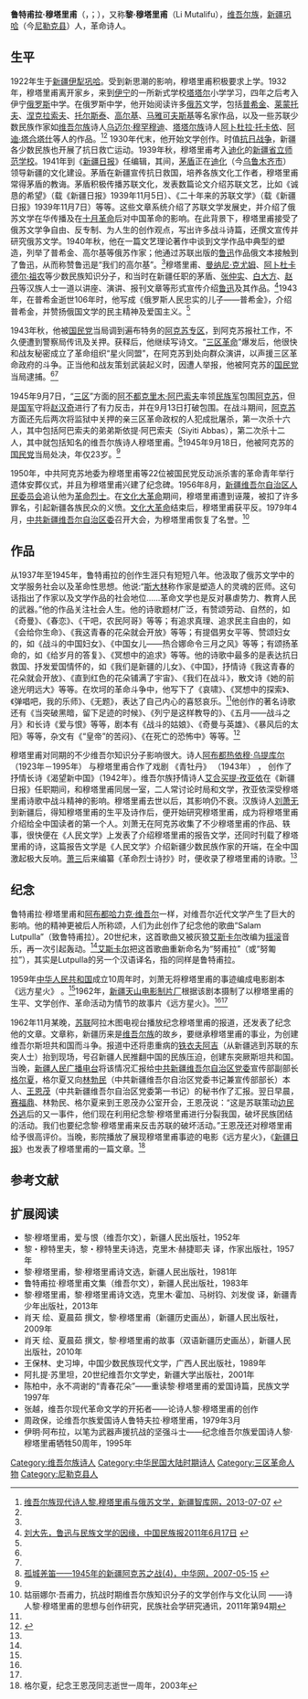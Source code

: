 {{Infobox person
|name        = 鲁特甫拉·穆塔里甫<br>{{lang|ug|لۇتپۇللا مۇتەللىپ}}
|image       = Lutpulla Mutellip.jpg
|image_size = 220px
|caption     = 
|birth_date  = {{Birth date|1922|11|22}}
|birth_place = {{ROC-1912}}[[新疆省_(中華民國)|新疆省]][[鞏留縣|鞏留縣]]
|death_date  = {{Death date and age|1945|9|18|1922|11|22}}
|death_place = {{ROC-1928}}[[新疆省_(中華民國)|新疆省]][[阿克蘇縣|阿克蘇縣]]
|other_names = 
|known_for   = [[維吾爾文學|維吾爾文學]]
|occupation  = 革命诗人
}}
'''鲁特甫拉·穆塔里甫'''（{{lang-ug|لۇتپۇللا مۇتەللىپ}}，{{transl|ug|Lutpulla Mutellip}}；{{bd|1922年||1945年|9月18日|catIdx=L}}），又称'''黎·穆塔里甫'''（Li Mutalifu），[[维吾尔族|维吾尔族]]，[[新疆|新疆]][[尼勒克县|巩哈]]（今[[尼勒克县|尼勒克县]]）人，革命诗人。

==生平==
1922年生于[[新疆|新疆]][[伊犁|伊犁]][[尼勒克县|巩哈]]。受到新思潮的影响，穆塔里甫积极要求上学。1932年，穆塔里甫离开家乡，来到[[伊宁|伊宁]]的一所新式学校[[塔塔尔|塔塔尔]]小学学习，四年之后考入伊宁[[俄罗斯|俄罗斯]]中学。在俄罗斯中学，他开始阅读许多[[俄罗斯帝国|俄]][[苏联|苏]]文学，包括[[普希金|普希金]]、[[莱蒙托夫|莱蒙托夫]]、[[涅克拉索夫|涅克拉索夫]]、[[托尔斯泰|托尔斯泰]]、[[马克西姆·高尔基|高尔基]]、[[马雅可夫斯基|马雅可夫斯基]]等名家作品，以及一些苏联少数民族作家如[[维吾尔族|维吾尔族]]诗人[[乌迈尔·穆罕穆迪|乌迈尔·穆罕穆迪]]、[[塔塔尔族|塔塔尔族]]诗人[[阿卜杜拉·托卡依|阿卜杜拉·托卡依]]、[[阿迪·塔合塔什|阿迪·塔合塔什]]等人的作品。<ref name=xjzkw>[http://www.xjass.com/ls/content/2013-07/07/content_289184.htm 维吾尔族现代诗人黎.穆塔里甫与俄苏文学，新疆智库网，2013-07-07] {{webarchive|url=https://web.archive.org/web/20140508025321/http://www.xjass.com/ls/content/2013-07/07/content_289184.htm |date=2014-05-08 }}</ref><ref name=zhonghua/>
{{Quote box|
|width=18%
|quote  ='''给岁月的答复''' 

时间太匆忙，一点也不肯停留， <br />
岁月便是时间的最快脚步。 <br />
湍急的流水，破晓的黎明依然清晰， <br />
疾驰的岁月却是窃取寿命的小偷。 <br /><br />

窃取后，头也不回地， <br />
一个追着一个，匆忙逃走。 <br />
在青春的花园里听不到黄莺拍翅，<br />
树叶枯萎凋零，树枝变成秃头。 <br /><br />

青春是人们最美妙的季节， <br />
然而它又是何等短暂。 <br />
当你撕掉日历上的一页， <br />
便会预感到青春的花朵凋落了一瓣。 <br /><br />

岁月之风在飘舞，树叶掩盖了大地， <br />
落了叶的树显得格外可怜……格外凄惨。 <br />
岁月那么慷慨地给姑娘们带来了皱纹， <br />
给男子们带来了满面的胡须。 <br /><br />

但是，不能咒骂岁月， <br />
让它流过去吧,这是它必然的规律…… <br />
人们不会放松时间， <br />
把戈壁变为绿洲的还是人们的双手。 <br /><br />

岁月的胸襟辽阔，机会无穷， <br />
山一般重大的事还是在岁月里耸立。 <br />
你瞧，昨夜还那么幼小的婴儿， <br />
啊，今天他就会站起来走路了！ <br /><br />

战斗的人们追随着战斗的岁月， <br />
一定会留下他战斗的子孙； <br />
昨晚为幸福而牺牲的烈士墓上， <br />
明天一定会布满悼念他的花丛。 <br /><br />

尽管岁月给我带来了胡须， <br />
但我会在岁月的怀抱里锻炼自己。 <br />
在面前我败走的每个岁月里， <br />
早已铭刻了我的创作--不朽的诗篇。 <br /><br />

在斗争最激烈的时候我不会衰老， <br />
我的诗，象天空的繁星在我面前闪耀。 <br />
我时时不能忘记，坚韧，果敢就是胜利， <br />
在斗争重重的陡坡上，死亡对我是何等渺小。 <br /><br />

我要跟射手们牵起手来，<br /> 
在前进的道路上紧紧地跟随旗手。 <br />
在战斗的疆场上始终不显出疲倦， <br />
我要走遍一切走向胜利的道路。 <br /><br />

岁月，你别得意地擂胸狂笑， <br />
在你面前我宁肯断头，绝不受你凌辱。 <br />
你别为了催我衰老而过分的枉费心机， <br />
我会把我的儿子许给最后的战斗。 <br /><br />

岁月之海，尽管你的浪涛那样汹涌起伏， <br />
我们的舰队一定会突破你的浪头。 <br />
尽管你以飞快的速度想恫吓我们， <br />
但是创造必定会使你衰老——<br />
这就是我们对你的答复！ <br /><br />

——鲁特甫拉·穆塔里甫，1943年作于迪化
}}
1930年代末，他开始文学创作。时值[[抗日战争|抗日战争]]，新疆各少数民族也开展了抗日救亡运动。1939年秋，穆塔里甫考入[[迪化|迪化]]的[[新疆教育学院|新疆省立师范学校]]。1941年到《[[新疆日报|新疆日报]]》任编辑，其间，[[茅盾|茅盾]]正在[[迪化|迪化]]（今[[乌鲁木齐市|乌鲁木齐市]]）领导新疆的文化建设。茅盾在新疆宣传抗日救国，培养各族文化工作者，穆塔里甫常得茅盾的教诲。茅盾积极传播苏联文化，发表数篇论文介绍苏联文艺，比如《诚恳的希望》（载《新疆日报》1939年11月5日）、《二十年来的苏联文学》（载《新疆日报》1939年11月7日）等等。这些文章系统介绍了苏联文学发展史，并介绍了俄苏文学在华传播及在[[十月革命|十月革命]]后对中国革命的影响。在此背景下，穆塔里甫接受了俄苏文学争自由、反专制、为人生的创作观点，写出许多战斗诗篇，还撰文宣传并研究俄苏文学。1940年秋，他在一篇文艺理论著作中谈到文学作品中典型的塑造，列举了普希金、高尔基等俄苏作家；他通过苏联出版的[[鲁迅|鲁迅]]作品俄文本接触到了鲁迅，从而称赞鲁迅是“我们的高尔基”。<ref name=xjzkw/>穆塔里甫、[[曼纳尼·克尤姆|曼纳尼·克尤姆]]、[[阿卜杜卡德尔·祖农|阿卜杜卡德尔·祖农]]等少数民族知识分子，和当时在新疆任职的茅盾、[[张仲实|张仲实]]、[[白大方|白大方]]、[[赵丹|赵丹]]等汉族人士一道以讲座、演讲、报刊文章等形式宣传介绍[[鲁迅|鲁迅]]及其作品。<ref>[http://www.mzb.com.cn/zgmzb/html/2011-06/17/content_78093.htm 刘大先，鲁迅与民族文学的因缘，中国民族报2011年6月17日] {{webarchive|url=https://web.archive.org/web/20140508030836/http://www.mzb.com.cn/zgmzb/html/2011-06/17/content_78093.htm |date=2014年5月8日 }}</ref>1943年，在普希金逝世106年时，他写成《俄罗斯人民忠实的儿子——普希金》，介绍普希金，并赞扬俄国文学的民主精神及爱国主义。<ref name=xjzkw/>

1943年秋，他被[[中国国民党|国民党]]当局调到遍布特务的[[阿克苏|阿克苏专区]]，到阿克苏报社工作，不久便遭到警察局传讯及关押。获释后，他继续写诗文。“[[三区革命|三区革命]]”爆发后，他很快和战友秘密成立了革命组织“星火同盟”，在阿克苏到处向群众演讲，以声援三区革命政府的斗争。正当他和战友策划武装起义时，因遭人举报，他被阿克苏的[[中国国民党|国民党]]当局逮捕。<ref name=xjzkw/><ref name=zhonghua/>

1945年9月7日，“[[三区革命|三区]]”方面的[[阿不都克里木·阿巴索夫|阿不都克里木·阿巴索夫]]率领[[民族军|民族军]]包围[[阿克苏|阿克苏]]，但是[[中華民國國軍|国军]]守将[[赵汉奇|赵汉奇]]进行了有力反击，并在9月13日打破包围。在战斗期间，[[阿克苏|阿克苏]]方面还先后两次将监狱中关押的亲三区革命政权的人犯成批屠杀，第一次杀十六人，其中包括阿巴索夫的弟弟斯依提·阿巴索夫（Siyiti Abbas），第二次杀十二人，其中就包括知名的维吾尔族诗人穆塔里甫。<ref name=Aksu4>[http://military.china.com/zh_cn/history2/03/11027561/20070515/14095670_3.html 孤城羌笛——1945年的新疆阿克苏之战(4)，中华网，2007-05-15] {{webarchive|url=https://web.archive.org/web/20140324021845/http://military.china.com/zh_cn/history2/03/11027561/20070515/14095670_3.html |date=2014-03-24 }}</ref>1945年9月18日，他被阿克苏的[[中国国民党|国民党]]当局处决，年仅23岁。<ref name=gu/>

1950年，中共阿克苏地委为穆塔里甫等22位被国民党反动派杀害的革命青年举行遗体安葬仪式，并且为穆塔里甫兴建了纪念碑。1956年8月，[[新疆维吾尔自治区人民委员会|新疆维吾尔自治区人民委员会]]追认他为[[革命烈士|革命烈士]]。在[[文化大革命|文化大革命]]期间，穆塔里甫遭到诬蔑，被扣了许多罪名，引起新疆各族民众的义愤。[[文化大革命|文化大革命]]结束后，穆塔里甫获平反。1979年4月，[[中共新疆维吾尔自治区委|中共新疆维吾尔自治区委]]召开大会，为穆塔里甫恢复了名誉。<ref name=gu>姑丽娜尔·吾甫力，抗战时期维吾尔族知识分子的文学创作与文化认同 ——诗人黎·穆塔里甫的思想与创作研究，民族社会学研究通讯，2011年第94期</ref>

==作品==
{{Quote box
|width=18%
|align=left
|quote='''直到红色的花朵铺满了宇宙''' 

我们和战斗早就结成了亲密的朋友，<br />
因此，我们的琴弦会奏出钢一般锵然的节奏，<br />
唤醒大家，起来高呼“解放——自由”，<br />
不错，昨天中国被侮辱为“鸦片鬼”，<br />
它曾长久地沉湎在甜蜜梦境的深处。<br /><br />

瞧，它今天在根治，在洗涤内部的伤痕，<br />
唾弃过去，为将来束紧了腰身，<br />
像消毒一样消灭那些两面派卖国贼，<br />
使战斗的琴弦和解放的歌声协调音韵，<br />
征服着沉重的岁月，它毅然在向前飞奔。<br /><br />

为了解放，我们的胸膛像火焰一样燃烧，<br />
在血的战场上我们举起了不知疲困的臂膀，紧握着刀，<br />
为了获得丰收的战果，我们付出了不少的伤亡；<br />
我们正在实现着伟大的理想，<br />
我们敲着胜利的战鼓，不惜牺牲，为了解放。<br /><br />

为斗争举起的每条巨臂，每句语言都充满着胜利，<br />
在这战斗的路上，一个倒下，成万的人站起，<br />
为了建设新中国，我们用钢骨打下了根基；<br />
为了使它更牢固，我们把骨头当作磐石，把血当成水泥，<br />
我们还要奋斗，直到红色的花朵铺满了宇宙！<br /><br />

——鲁特甫拉·穆塔里甫，1939年8月作于迪化
}}
从1937年至1945年，鲁特甫拉的创作生涯只有短短八年。他汲取了俄苏文学中的文学服务社会以及革命性思想。他说:“[[斯大林|斯大林]]称作家是塑造人的灵魂的匠师。这句话指出了作家以及文学作品的社会地位……革命文学也是反对暴虐势力、教育人民的武器。”他的作品关注社会人生。他的诗歌题材广泛，有赞颂劳动、自然的，如《奇曼》、《春恋》、《干吧，农民阿哥》等等；有追求真理、追求民主自由的，如《会给你生命》、《我这青春的花朵就会开放》等等；有提倡男女平等、赞颂妇女的，如《战斗的中国妇女》、《中国女儿——热合娜命令三月之风》等等；有颂扬革命的，如《给岁月的答复》、《冥想中的追求》等等。他的诗歌中最多的是表达抗日救国、抒发爱国情怀的，如《我们是新疆的儿女》、《中国》，抒情诗《我这青春的花朵就会开放》、《直到红色的花朵铺满了宇宙》、《我们在战斗》，散文诗《她的前途光明远大》等等。在坎坷的革命斗争中，他写下了《哀啸》、《冥想中的探索》、《弹唱吧，我的乐师》、《无题》，表达了自己内心的喜怒哀乐。<ref name=xjzkw/>他创作的著名诗歌还有《当突破黑暗，留下足迹的时候》、《列宁是这样教导的》、《五月——战斗之月》和长诗《爱与恨》等等，剧本有《战斗的姑娘》、《奇曼与英雄》、《暴风后的太阳》等等，杂文有《“皇帝”的苦闷》、《在死亡的恐怖中》等等。<ref name=zhonghua>{{Cite web |url=http://www.zh5000.com/ZHJD/ctwh/2007-12-07/2100733218.html |title=维吾尔族文字，中华五千年，2007-12-07 |access-date=2014-05-07 |archive-url=https://web.archive.org/web/20140508031132/http://www.zh5000.com/ZHJD/ctwh/2007-12-07/2100733218.html |archive-date=2014-05-08 |dead-url=yes }}</ref>

穆塔里甫对同期的不少维吾尔知识分子影响很大。诗人[[阿布都热依穆·乌提库尔|阿布都热依穆·乌提库尔]]（1923年－1995年） 与穆塔里甫合作了戏剧 《青牡丹》 （1943年） ， 创作了抒情长诗《渴望新中国》（1942年）。维吾尔族抒情诗人[[艾合买提·孜亚依|艾合买提·孜亚依]]在《新疆日报》任职期间，和穆塔里甫同居一室，二人常讨论时局和文学，孜亚依深受穆塔里甫诗歌中战斗精神的影响。穆塔里甫去世以后，其影响仍不衰。汉族诗人[[刘萧无|刘萧无]]到新疆后，得知穆塔里甫的生平及诗作后，便开始研究穆塔里甫，成为将穆塔里甫介绍给全中国读者的第一个人。刘萧无在阿克苏收集了不少穆塔里甫的作品、轶事，很快便在《人民文学》上发表了介绍穆塔里甫的报告文学，还同时刊载了穆塔里甫的诗，这篇报告文学是《人民文学》介绍新疆少数民族作家的开端，在全中国激起极大反响。[[萧三|萧三]]后来编纂《革命烈士诗抄》时，便收录了穆塔里甫的诗歌。<ref name=gu/>

==纪念==
鲁特甫拉·穆塔里甫和[[阿布都哈力克·维吾尔|阿布都哈力克·维吾尔]]一样，对维吾尔近代文学产生了巨大的影响。他的精神更被后人所称颂，人们为此创作了纪念他的歌曲“Salam Lutpulla”（致鲁特甫拉）。20世纪末，这首歌曲又被灰狼[[艾斯卡尔|艾斯卡尔]]改编为[[摇滚|摇滚]]音乐，再一次引起轰动。<ref name=gu/>[[艾斯卡尔|艾斯卡尔]]把这首歌曲重新命名为“努甫拉”（或“努匍拉”），其实是Lutpulla的另一个汉语译名，指的同样是鲁特甫拉。

1959年[[中华人民共和国|中华人民共和国]]成立10周年时，刘萧无将穆塔里甫的事迹编成电影剧本《远方星火》 。<ref name=gu/>1962年，[[新疆|新疆]][[天山电影制片厂|天山电影制片厂]]根据该剧本摄制了以穆塔里甫的生平、文学创作、革命活动为情节的故事片《远方星火》。<ref name=zhonghua/><ref name=gu/>

1962年11月某晚，[[苏联|苏联]]阿拉木图电视台播放纪念穆塔里甫的报道，还发表了纪念他的文章。文章称，新疆历来是[[维吾尔族|维吾尔族]]的故乡，要继承穆塔里甫的事业，为创建维吾尔斯坦共和国而斗争。报道中还将患重病的[[铁衣甫阿吉|铁衣夫阿吉]]（从新疆逃到苏联的东突人士）抬到现场，号召新疆人民推翻中国的民族压迫，创建东突厥斯坦共和国。当晚，[[新疆人民广播电台|新疆人民广播电台]]将该情况汇报给[[中共新疆维吾尔自治区党委|中共新疆维吾尔自治区党委]]宣传部副部长[[格尔夏|格尔夏]]，格尔夏又向[[林勃民|林勃民]]（中共新疆维吾尔自治区党委书记兼宣传部部长）本人、[[王恩茂|王恩茂]]（中共新疆维吾尔自治区党委第一书记）的秘书作了汇报。翌日早晨，[[赛福鼎|赛福鼎]]、林勃民、格尔夏来到王恩茂办公室开会，王恩茂说：“这是苏联策动[[伊塔事件|边民外逃]]后的又一事件，他们现在利用纪念黎·穆塔里甫进行分裂我国，破坏民族团结的活动。我们也要纪念黎·穆塔里甫来反击苏联的破坏活动。”王恩茂还对穆塔里甫给予很高评价。当晚，影院播放了展现穆塔里甫事迹的电影《远方星火》，《[[新疆日报|新疆日报]]》也发表了穆塔里甫的一篇文章。<ref>格尔夏，纪念王恩茂同志逝世一周年，2003年</ref>

==参考文献==
{{Commonscat|Lutpulla Mutellip}}
{{reflist}}

==扩展阅读==
*黎·穆塔里甫，爱与恨（维吾尔文），新疆人民出版社，1952年
*黎・穆特里夫，黎・穆特里夫诗选，克里木·赫捷耶夫 译，作家出版社，1957年
*黎·穆塔里甫，黎·穆塔里甫诗文选，新疆人民出版社，1981年
*鲁特甫拉·穆塔里甫文集（维吾尔文），新疆人民出版社，1983年
*黎·穆塔里甫，黎·穆塔里甫诗文选，克里木·霍加、马树钧、刘发俊 译，新疆青少年出版社，2013年
*肖天 绘、夏晨茹 撰文，黎·穆塔里甫（新疆历史画丛），新疆人民出版社，2009年
*肖天 绘、夏晨茹 撰文，黎·穆塔里甫的故事（双语新疆历史画丛），新疆人民出版社，2010年
*王保林、史习坤，中国少数民族现代文学，广西人民出版社，1989年
*阿扎提·苏里坦，20世纪维吾尔文学史，新疆大学出版社，2001年
*陈柏中，永不凋谢的“青春花朵”——重读黎·穆塔里甫的爱国诗篇，民族文学1997年
*张越，维吾尔现代革命文学的开拓者——论诗人黎·穆塔里甫的创作
*周政保，论维吾尔族爱国诗人鲁特夫拉·穆塔里甫，1979年3月
*伊明·阿布拉，以笔为武器声援抗战的坚强斗士——纪念维吾尔族爱国诗人黎·穆塔里甫牺牲50周年，1995年

{{DEFAULTSORT:Lutpulla Mutellip}}
[[Category:维吾尔族诗人|Category:维吾尔族诗人]]
[[Category:中华民国大陆时期诗人|Category:中华民国大陆时期诗人]]
[[Category:三区革命人物|Category:三区革命人物]]
[[Category:尼勒克县人|Category:尼勒克县人]]